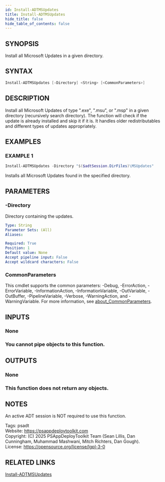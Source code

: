 ```yaml
---
id: Install-ADTMSUpdates
title: Install-ADTMSUpdates
hide_title: false
hide_table_of_contents: false
---
```


## SYNOPSIS

Install all Microsoft Updates in a given directory.

## SYNTAX

```powershell
Install-ADTMSUpdates [-Directory] <String> [<CommonParameters>]
```

## DESCRIPTION

Install all Microsoft Updates of type ".exe", ".msu", or ".msp" in a given directory (recursively search directory).
The function will check if the update is already installed and skip it if it is.
It handles older redistributables and different types of updates appropriately.

## EXAMPLES

### EXAMPLE 1

```powershell
Install-ADTMSUpdates -Directory "$($adtSession.DirFiles)\MSUpdates"
```

Installs all Microsoft Updates found in the specified directory.

## PARAMETERS

### -Directory

Directory containing the updates.

```yaml
Type: String
Parameter Sets: (All)
Aliases:

Required: True
Position: 1
Default value: None
Accept pipeline input: False
Accept wildcard characters: False
```

### CommonParameters

This cmdlet supports the common parameters: -Debug, -ErrorAction, -ErrorVariable, -InformationAction, -InformationVariable, -OutVariable, -OutBuffer, -PipelineVariable, -Verbose, -WarningAction, and -WarningVariable. For more information, see [about_CommonParameters](http://go.microsoft.com/fwlink/?LinkID=113216).

## INPUTS

### None

### You cannot pipe objects to this function.
## OUTPUTS

### None

### This function does not return any objects.
## NOTES
An active ADT session is NOT required to use this function.

Tags: psadt<br />
Website: https://psappdeploytoolkit.com<br />
Copyright: (C) 2025 PSAppDeployToolkit Team (Sean Lillis, Dan Cunningham, Muhammad Mashwani, Mitch Richters, Dan Gough).<br />
License: https://opensource.org/license/lgpl-3-0

## RELATED LINKS

[Install-ADTMSUpdates](./Install-ADTMSUpdates.mdx)
